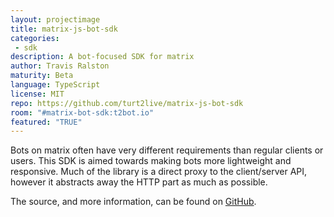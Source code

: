 ```yaml
---
layout: projectimage
title: matrix-js-bot-sdk
categories: 
 - sdk
description: A bot-focused SDK for matrix
author: Travis Ralston
maturity: Beta
language: TypeScript
license: MIT
repo: https://github.com/turt2live/matrix-js-bot-sdk
room: "#matrix-bot-sdk:t2bot.io"
featured: "TRUE"
---
```


Bots on matrix often have very different requirements than regular clients or users. This SDK is aimed towards making bots more lightweight and responsive. Much of the library is a direct proxy to the client/server API, however it abstracts away the HTTP part as much as possible.

The source, and more information, can be found on [GitHub](https://github.com/turt2live/matrix-js-bot-sdk).

